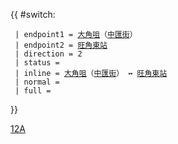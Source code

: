 {{ #switch: {{{format|}}}
  | endpoint1 = [[大角咀]]（[[中匯街]]）
  | endpoint2 = [[旺角東站公共運輸交匯處|旺角東站]]
  | direction = 2
  | status =
  | inline = [[大角咀]]（[[中匯街]]） ↔ [[旺角東站公共運輸交匯處|旺角東站]]
  | normal =
  | full =
}}<noinclude>[[Category:九龍專線小巴路線模板|12A]]</noinclude>
